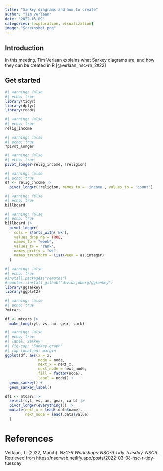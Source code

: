 ```yaml
---
title: "Sankey diagrams and how to create"
author: "Tim Verlaan"
date: "2022-03-09"
categories: [exploration, visualization]
image: "Screenshot.png"
---
```


## Introduction

In this meeting, Tim Verlaan explains what Sankey diagrams are, and how they can be created in R [@verlaan_nsc-rn_2022]

## Get started

```r
#| warning: false
#| echo: true
library(tidyr)
library(dplyr)
library(readr)

```

```r
#| warning: false
#| echo: true
relig_income
```

```r
#| warning: false
#| echo: true
?pivot_longer

```

```r
#| warning: false
#| echo: true
pivot_longer(relig_income, !religion)
```

```r
#| warning: false
#| echo: true
df <- relig_income |>
  pivot_longer(!religion, names_to = 'income', values_to = 'count')
```

```r
#| warning: false
#| echo: true
billboard

```

```r
#| warning: false
#| echo: true
billboard |>
  pivot_longer(
    cols = starts_with('wk'),
    values_drop_na = TRUE,
    names_to = "week",
    values_to = 'rank',
    names_prefix = "wk",
    names_transform = list(week = as.integer)
  )
```

```r
#| warning: false
#| echo: true
#install.packages("remotes")
#remotes::install_github("davidsjoberg/ggsankey")
library(ggsankey)
library(ggplot2)
```

```r
#| warning: false
#| echo: true
?mtcars

df <- mtcars |>
  make_long(cyl, vs, am, gear, carb)
```

```r
#| warning: false
#| echo: true
#| label: Sankey
#| fig-cap: "Sankey graph"
#| cap-location: margin
ggplot(df, aes(x = x,
               node = node,
               next_x = next_x,
               next_node = next_node,
               fill = factor(node),
               label = node)) +
  geom_sankey() +
  geom_sankey_label() 
```

```r
df1 <- mtcars |>
  select(cyl, vs, am, gear, carb) |>
  pivot_longer(everything()) |>
  mutate(next_x = lead(.data$name),
         next_node = lead(.data$value)
  )
```

# References
Verlaan, T. (2022, March). *NSC-R Workshops: NSC-R Tidy Tuesday. NSCR*. Retrieved from https://nscrweb.netlify.app/posts/2022-03-08-nsc-r-tidy-tuesday